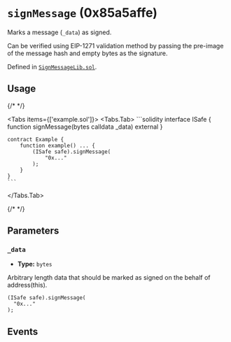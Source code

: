 


# `signMessage` (0x85a5affe)



Marks a message (`_data`) as signed.

Can be verified using EIP-1271 validation method by passing the pre-image of the message hash and empty bytes as the signature.




Defined in [`SignMessageLib.sol`](https://github.com/safe-global/safe-smart-account/tree/v1.4.1/contracts/libraries/SignMessageLib.sol#L22).


## Usage

{/* <!-- vale off --> */}

<Tabs items={['example.sol']}>
  <Tabs.Tab>
    ```solidity
    interface ISafe {
        function signMessage(bytes calldata _data) external
    }

    contract Example {
        function example() ... {
            (ISafe safe).signMessage(
                "0x..."
            );
        }
    }
    ```
  </Tabs.Tab>
</Tabs>

{/* <!-- vale on --> */}



## Parameters

### `_data`

  - **Type:** `bytes`

  Arbitrary length data that should be marked as signed on the behalf of address(this).

  ```solidity focus=2
  (ISafe safe).signMessage(
    "0x..."
  );
  ```




## Events

<SignMsg />

